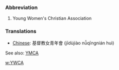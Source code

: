 ===Abbreviation===
#Young Women's Christian Association

===Translations===
* [[Chinese]]: 基督教女青年會 (jīdùjiào nǚqīngnián huì)

See also: [[YMCA]]

[[w:YWCA]]